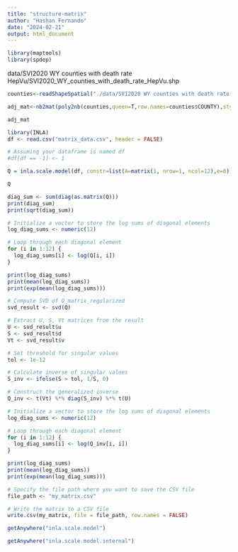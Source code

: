 ```yaml
---
title: "structure-matrix"
author: "Hashan Fernando"
date: "2024-02-21"
output: html_document
---
```



```r
library(maptools)
library(spdep)
```
data/SVI2020 WY counties with death rate HepVu/SVI2020_WY_counties_with_death_rate_HepVu.shp

```r
counties<-readShapeSpatial("./data/SVI2020 WY counties with death rate HepVu/SVI2020_WY_counties_with_death_rate_HepVu.shp")
```
```r
adj_mat<-nb2mat(poly2nb(counties,queen=T,row.names=counties$COUNTY),style="B")
```


```r
adj_mat
```
```r
library(INLA)   
df <- read.csv("matrix_data.csv", header = FALSE)
```

```r
# Assuming your dataframe is named df
#df[df == -1] <- 1
```

```r
Q = inla.scale.model(df, constr=list(A=matrix(1, nrow=1, ncol=12),e=0))
```

```r
Q
```
```r
diag_sum <- sum(diag(as.matrix(Q)))
print(diag_sum)
print(sqrt(diag_sum))
```

```r
# Initialize a vector to store the log sums of diagonal elements
log_diag_sums <- numeric(12)

# Loop through each diagonal element
for (i in 1:12) {
  log_diag_sums[i] <- log(Q[i, i])
}

print(log_diag_sums)
print(mean(log_diag_sums))
print(exp(mean(log_diag_sums)))

```
```r
# Compute SVD of Q_matrix_regularized
svd_result <- svd(Q)

# Extract U, S, Vt matrices from the result
U <- svd_result$u
S <- svd_result$d
Vt <- svd_result$v

# Set threshold for singular values
tol <- 1e-12

# Calculate inverse of singular values
S_inv <- ifelse(S > tol, 1/S, 0)

# Construct the generalized inverse
Q_inv <- t(Vt) %*% diag(S_inv) %*% t(U)
```



```r
# Initialize a vector to store the log sums of diagonal elements
log_diag_sums <- numeric(12)

# Loop through each diagonal element
for (i in 1:12) {
  log_diag_sums[i] <- log(Q_inv[i, i])
}

print(log_diag_sums)
print(mean(log_diag_sums))
print(exp(mean(log_diag_sums)))

```


```r
# Specify the file path where you want to save the CSV file
file_path <- "my_matrix.csv"

# Write the matrix to a CSV file
write.csv(my_matrix, file = file_path, row.names = FALSE)
```





```r
getAnywhere("inla.scale.model")
```

```r
getAnywhere("inla.scale.model.internal")

```

